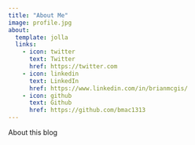 ```yaml
---
title: "About Me"
image: profile.jpg
about:
  template: jolla
  links:
    - icon: twitter
      text: Twitter
      href: https://twitter.com
    - icon: linkedin
      text: LinkedIn
      href: https://www.linkedin.com/in/brianmcgis/
    - icon: github
      text: Github
      href: https://github.com/bmac1313
---
```


About this blog
